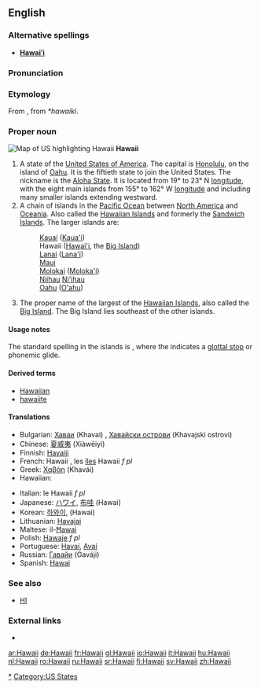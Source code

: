 {{see|Hawaiʻi}}
==English==

===Alternative spellings===
* '''[[Hawaiʻi]]'''

===Pronunciation===
{{rfap}}

===Etymology===
From {{etyl|haw|en}} {{term|Hawai'i|lang=hwc}}, from {{CP.}} ''*hawaiki''.

===Proper noun===
[[Image:Map of USA highlighting Hawaii.png|thumb|right|Map of US highlighting Hawaii]]
'''Hawaii'''

# A state of the [[United States of America]]. The capital is [[Honolulu]], on the island of [[Oahu]]. It is the fiftieth state to join the United States. The nickname is the [[Aloha State]]. It is located from 19° to 23° N [[longitude]], with the eight main islands from 155° to 162° W [[longitude]] and including many smaller islands extending westward.
# A chain of islands in the [[Pacific Ocean]] between [[North America]] and [[Oceania]]. Also called the [[Hawaiian Islands]] and formerly the [[Sandwich Islands]]. The larger islands are:
#: [[Kauai]] ([[Kaua'i]])
#: Hawaii ([[Hawai'i]], the [[Big Island]])
#: [[Lanai]] ([[Lana'i]])
#: [[Maui]]
#: [[Molokai]] ([[Moloka'i]])
#: [[Niihau]] [[Ni'ihau]]
#: [[Oahu]] ([[O'ahu]])
# The proper name of the largest of the [[Hawaiian Islands]], also called the [[Big Island]]. The Big Island lies southeast of the other islands.

====Usage notes====
The standard spelling in the islands is '''{{unicode|Hawaiʻi}}''', where the {{unicode|ʻ}} indicates a [[glottal stop]] or phonemic glide.

====Derived terms====
* [[Hawaiian]]
* [[hawaiite]]

====Translations====
{{top}}
* Bulgarian: [[Хаваи]] (Khavai) {{p}}, [[Хавайски острови]] (Khavajski ostrovi) {{p}}
* Chinese: [[夏威夷]] (Xiàwēiyí)
* Finnish: [[Havaiji]]
* French: Hawaii {{m}}, les [[îles]] Hawaii ''f pl''
* Greek: [[Χαβάη]] (Khavái)
* Hawaiian: {{unicode|[[Hawaiʻi]]}}
{{mid}}
* Italian: le Hawaii ''f pl''
* Japanese: [[ハワイ]], [[布哇]] (Hawai)
* Korean: [[하와이]], (Hawai)
* Lithuanian: [[Havajai]]
* Maltese: il-[[Ħawaj]]
* Polish: [[Hawaje]] ''f pl''
* Portuguese: [[Havaí]], [[Avaí]] {{m}}
* Russian: [[Гавайи]] (Gaváji) {{p}}
* Spanish: [[Hawai]]
{{bottom}}

===See also===
* [[HI]]

===External links===
* {{pedialite}}

[[Category:Hawaii|*]]
[[Category:US States]]

[[ar:Hawaii]]
[[de:Hawaii]]
[[fr:Hawaii]]
[[gl:Hawaii]]
[[io:Hawaii]]
[[it:Hawaii]]
[[hu:Hawaii]]
[[nl:Hawaii]]
[[ro:Hawaii]]
[[ru:Hawaii]]
[[sr:Hawaii]]
[[fi:Hawaii]]
[[sv:Hawaii]]
[[zh:Hawaii]]
